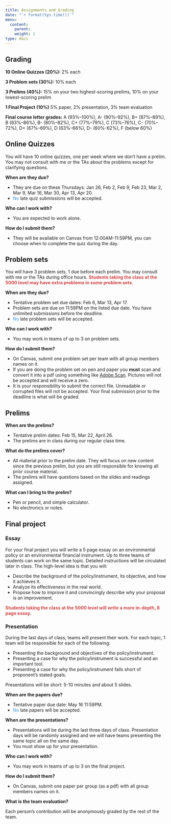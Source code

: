 ```yaml
---
title: Assignments and Grading
date: "`r format(Sys.time())`"
menu:
  content:
    parent: 
    weight: 1
type: docs
---
```


## Grading

**10 Online Quizzes (20%):** 2% each

**3 Problem sets (30%):** 10% each 

**3 Prelims (40%):** 15% on your two highest-scoring prelims, 10% on your lowest-scoring prelim

**1 Final Project (10%)** 5% paper, 2% presentation, 3% team evaluation

**Final course letter grades:** A (93%–100%), A- (90%–92%), B+ (87%–89%), B (83%–86%), B- (80%–82%), C+ (77%–79%), C (73%–76%), C- (70%–72%), D+ (67%–69%), D (63%–66%), D- (60%-62%), F (below 60%)

## Online Quizzes

You will have 10 online quizzes, one per week where we don't have a prelim. You may not consult with me or the TAs about the problems except for clarifying questions.

**When are they due?** 

- They are due on these Thursdays: Jan 26, Feb 2, Feb 9, Feb 23, Mar 2, Mar 9, Mar 16, Mar 30, Apr 13, Apr 20.
- <span style="color:#3C93DC">No</span> late quiz submissions will be accepted.

**Who can I work with?** 

- You are expected to work alone.

**How do I submit them?**

- They will be available on Canvas from 12:00AM-11:59PM, you can choose when to complete the quiz during the day.

## Problem sets

You will have 3 problem sets, 1 due before each prelim. You may consult with me or the TAs during office hours. <span style="color:#CF4446">**Students taking the class at the 5000 level may have extra problems in some problem sets.**</span> 
 
**When are they due?** 

- Tentative problem set due dates: Feb 6, Mar 13, Apr 17.
- Problem sets are due on 11:59PM on the listed due date. You have unlimited submissions before the deadline.
- <span style="color:#3C93DC">No</span> late problem sets will be accepted.

**Who can I work with?**

- You may work in teams of up to 3 on problem sets.

**How do I submit them?** 
 
- On Canvas, submit one problem set per team with all group members names on it.
- If you are doing the problem set on pen and paper you **must** scan and convert it into a pdf using something like [Adobe Scan](https://www.adobe.com/acrobat/mobile/scanner-app.html). Pictures will not be accepted and will receive a zero.
- It is your responsibility to submit the correct file. Unreadable or corrupted files will not be accepted. Your final submission prior to the deadline is what will be graded.


## Prelims 

**When are the prelims?**

- Tentative prelim dates: Feb 15, Mar 22, April 26.
- The prelims are in class during our regular class time.

**What do the prelims cover?**

- All material prior to the prelim date. They will focus on new content since the previous prelim, but you are still responsible for knowing all prior course material.
- The prelims will have questions based on the slides and readings assigned.

**What can I bring to the prelim?**

- Pen or pencil, and simple calculator.
- No electronics or notes.

## Final project 

### Essay
For your final project you will write a 5 page essay on an environmental policy or an environmental financial instrument. Up to three teams of students can work on the same topic. Detailed instructions will be circulated later in class. The high-level idea is that you will:

- Describe the background of the policy/instrument, its objective, and how it achieves it.
- Analyze its effectiveness in the real world.
- Propose how to improve it and convincingly describe why your proposal is an improvement.

<span style="color:#CF4446">**Students taking the class at the 5000 level will write a more in-depth, 8 page essay.**</span> 

### Presentation
During the last days of class, teams will present their work. For each topic, 1 team will be responsible for each of the following:

- Presenting the background and objectives of the policy/instrument.
- Presenting a case for why the policy/instrument is successful and an important tool.
- Presenting a case for why the policy/instrument falls short of proponent's stated goals.

Presentations will be short: 5-10 minutes and about 5 slides.

**When are the papers due?** 

- Tentative paper due date: May 16 11:59PM.
- <span style="color:#3C93DC">No</span> late papers will be accepted.

**When are the presentations?** 

- Presentations will be during the last three days of class. Presentation days will be randomly assigned and we will have teams presenting the same topic all on the same day.
- You must show up for your presentation.

**Who can I work with?**

- You may work in teams of up to 3 on the final project.

**How do I submit them?** 

- On Canvas, submit one paper per group (as a pdf) with all group members names on it.

**What is the team evaluation?**

Each person's contribution will be anonymously graded by the rest of the team.